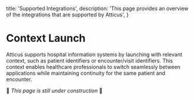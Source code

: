   title: 'Supported Integrations',
  description:
    'This page provides an overview of the integrations that are supported by Atticus',
}

# Context Launch

Atticus supports hospital information systems by launching with relevant context, such as patient identifiers or encounter/visit identifiers. This context enables healthcare professionals to switch seamlessly between applications while maintaining continuity for the same patient and encounter.

🚧 _This page is still under construction_ 🚧
